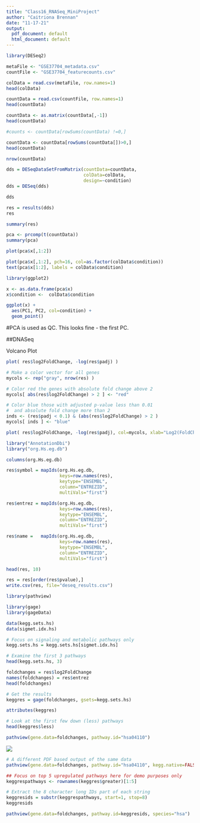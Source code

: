 ```yaml
---
title: "Class16_RNASeq_MiniProject"
author: "Caitriona Brennan"
date: "11-17-21"
output:
  pdf_document: default
  html_document: default
---
```


```r
library(DESeq2)
```


```r
metaFile <- "GSE37704_metadata.csv"
countFile <- "GSE37704_featurecounts.csv"
```

```r
colData = read.csv(metaFile, row.names=1)
head(colData)
```

```r
countData = read.csv(countFile, row.names=1)
head(countData)
```



```r
countData <- as.matrix(countData[,-1])
head(countData)
```
```r
#counts <- countData[rowSums(countData) !=0,]
```


```r
countData <- countData[rowSums(countData[])>0,]
head(countData)
```

```r
nrow(countData)
```

```r
dds = DESeqDataSetFromMatrix(countData=countData,
                             colData=colData,
                             design=~condition)
dds = DESeq(dds)
```
```r
dds
```

```r
res = results(dds)
res
```

```r
summary(res)
```

```r
pca <- prcomp(t(countData))
summary(pca)
```


```r
plot(pca$x[,1:2])
```


```r
plot(pca$x[,1:2], pch=16, col=as.factor(colData$condition))
text(pca$x[1:2], labels = colData$condition)
```


```r
library(ggplot2)

x <- as.data.frame(pca$x)
x$condition <-  colData$condition

ggplot(x) +
  aes(PC1, PC2, col=condition) + 
  geom_point()
```



#PCA is used as QC. This looks fine - the first PC.



##DNASeq 

Volcano Plot

```r
plot( res$log2FoldChange, -log(res$padj) )
```

```r
# Make a color vector for all genes
mycols <- rep("gray", nrow(res) )

# Color red the genes with absolute fold change above 2
mycols[ abs(res$log2FoldChange) > 2 ] <- "red"

# Color blue those with adjusted p-value less than 0.01
#  and absolute fold change more than 2
inds <- (res$padj < 0.1) & (abs(res$log2FoldChange) > 2 )
mycols[ inds ] <- "blue"

plot( res$log2FoldChange, -log(res$padj), col=mycols, xlab="Log2(FoldChange)", ylab="-Log(P-value)" )
```


```r
library("AnnotationDbi")
library("org.Hs.eg.db")

columns(org.Hs.eg.db)

res$symbol = mapIds(org.Hs.eg.db,
                    keys=row.names(res), 
                    keytype="ENSEMBL",
                    column="ENTREZID",
                    multiVals="first")

res$entrez = mapIds(org.Hs.eg.db,
                    keys=row.names(res),
                    keytype="ENSEMBL",
                    column="ENTREZID",
                    multiVals="first")

res$name =   mapIds(org.Hs.eg.db,
                    keys=row.names(res),
                    keytype="ENSEMBL",
                    column="ENTREZID",
                    multiVals="first")

head(res, 10)
```


```r
res = res[order(res$pvalue),]
write.csv(res, file="deseq_results.csv")
```

```r
library(pathview)
```

```r
library(gage)
library(gageData)

data(kegg.sets.hs)
data(sigmet.idx.hs)

# Focus on signaling and metabolic pathways only
kegg.sets.hs = kegg.sets.hs[sigmet.idx.hs]

# Examine the first 3 pathways
head(kegg.sets.hs, 3)
```

```r
foldchanges = res$log2FoldChange
names(foldchanges) = res$entrez
head(foldchanges)
```
```r
# Get the results
keggres = gage(foldchanges, gsets=kegg.sets.hs)
```


```r
attributes(keggres)
```


```r
# Look at the first few down (less) pathways
head(keggres$less)
```

```r
pathview(gene.data=foldchanges, pathway.id="hsa04110")
```
![](hsa04110.pathview.png)

```r
# A different PDF based output of the same data
pathview(gene.data=foldchanges, pathway.id="hsa04110", kegg.native=FALSE)
```

```r
## Focus on top 5 upregulated pathways here for demo purposes only
keggrespathways <- rownames(keggres$greater)[1:5]

# Extract the 8 character long IDs part of each string
keggresids = substr(keggrespathways, start=1, stop=8)
keggresids
```
```r
pathview(gene.data=foldchanges, pathway.id=keggresids, species="hsa")
```

